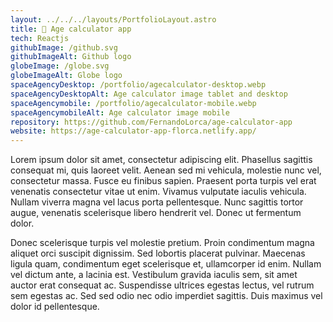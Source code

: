 ```yaml
---
layout: ../../../layouts/PortfolioLayout.astro
title: 🧮 Age calculator app
tech: Reactjs
githubImage: /github.svg
githubImageAlt: Github logo
globeImage: /globe.svg
globeImageAlt: Globe logo
spaceAgencyDesktop: /portfolio/agecalculator-desktop.webp
spaceAgencyDesktopAlt: Age calculator image tablet and desktop
spaceAgencymobile: /portfolio/agecalculator-mobile.webp
spaceAgencymobileAlt: Age calculator image mobile
repository: https://github.com/FernandoLorca/age-calculator-app
website: https://age-calculator-app-florca.netlify.app/
---
```



<div class="flex justify-center gap-10">
  <MarkdownImages
    src={frontmatter.spaceAgencyDesktop}
    alt={frontmatter.spaceAgencyDesktopAlt}
  />
  <MarkdownImages
    src={frontmatter.spaceAgencymobile}
    alt={frontmatter.spaceAgencymobileAlt}
  />
</div>

<div class="flex gap-5 justify-center">
  <ButtonCta
    text="Repositorio"
    href={frontmatter.repository}
    iconImg={frontmatter.githubImage}
    iconImgAlt={frontmatter.githubImageAlt}
  />
  <ButtonCta
    text="Sitio"
    href={frontmatter.website}
    iconImg={frontmatter.globeImage}
    iconImgAlt={frontmatter.globeImageAlt}
  />
</div>

Lorem ipsum dolor sit amet, consectetur adipiscing elit. Phasellus sagittis consequat mi, quis laoreet velit. Aenean sed mi vehicula, molestie nunc vel, consectetur massa. Fusce eu finibus sapien. Praesent porta turpis vel erat venenatis consectetur vitae ut enim. Vivamus vulputate iaculis vehicula. Nullam viverra magna vel lacus porta pellentesque. Nunc sagittis tortor augue, venenatis scelerisque libero hendrerit vel. Donec ut fermentum dolor.

Donec scelerisque turpis vel molestie pretium. Proin condimentum magna aliquet orci suscipit dignissim. Sed lobortis placerat pulvinar. Maecenas ligula quam, condimentum eget scelerisque et, ullamcorper id enim. Nullam vel dictum ante, a lacinia est. Vestibulum gravida iaculis sem, sit amet auctor erat consequat ac. Suspendisse ultrices egestas lectus, vel rutrum sem egestas ac. Sed sed odio nec odio imperdiet sagittis. Duis maximus vel dolor id pellentesque.
